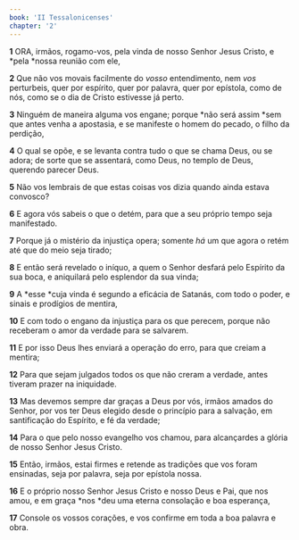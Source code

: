 ```yaml
---
book: 'II Tessalonicenses'
chapter: '2'
---
```


**1** ORA, irmãos, rogamo-vos, pela vinda de nosso Senhor Jesus Cristo, e *pela *nossa reunião com ele,

**2** Que não vos movais facilmente do _vosso_ entendimento, nem _vos_ perturbeis, quer por espírito, quer por palavra, quer por epístola, como de nós, como se o dia de Cristo estivesse já perto.

**3** Ninguém de maneira alguma vos engane; porque *não será assim *sem que antes venha a apostasia, e se manifeste o homem do pecado, o filho da perdição,

**4** O qual se opõe, e se levanta contra tudo o que se chama Deus, ou se adora; de sorte que se assentará, como Deus, no templo de Deus, querendo parecer Deus.

**5** Não vos lembrais de que estas coisas vos dizia quando ainda estava convosco?

**6** E agora vós sabeis o que o detém, para que a seu próprio tempo seja manifestado.

**7** Porque já o mistério da injustiça opera; somente _há_ um que agora o retém até que do meio seja tirado;

**8** E então será revelado o iníquo, a quem o Senhor desfará pelo Espírito da sua boca, e aniquilará pelo esplendor da sua vinda;

**9** A *esse *cuja vinda é segundo a eficácia de Satanás, com todo o poder, e sinais e prodígios de mentira,

**10** E com todo o engano da injustiça para os que perecem, porque não receberam o amor da verdade para se salvarem.

**11** E por isso Deus lhes enviará a operação do erro, para que creiam a mentira;

**12** Para que sejam julgados todos os que não creram a verdade, antes tiveram prazer na iniquidade.

**13** Mas devemos sempre dar graças a Deus por vós, irmãos amados do Senhor, por vos ter Deus elegido desde o princípio para a salvação, em santificação do Espírito, e fé da verdade;

**14** Para o que pelo nosso evangelho vos chamou, para alcançardes a glória de nosso Senhor Jesus Cristo.

**15** Então, irmãos, estai firmes e retende as tradições que vos foram ensinadas, seja por palavra, seja por epístola nossa.

**16** E o próprio nosso Senhor Jesus Cristo e nosso Deus e Pai, que nos amou, e em graça *nos *deu uma eterna consolação e boa esperança,

**17** Console os vossos corações, e vos confirme em toda a boa palavra e obra.
